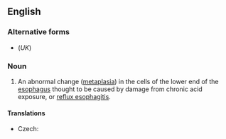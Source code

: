 ==English==
{{wikipedia}}

===Alternative forms===
* {{l|en|Barrett's oesophagus}} (''UK'')

===Noun===
{{en-noun|-}}

# {{lb|en|US|pathology}} An abnormal change ([[metaplasia]]) in the cells of the lower end of the [[esophagus]] thought to be caused by damage from chronic acid exposure, or [[reflux esophagitis]].

====Translations====
{{trans-top|medical condition}}
* Czech: {{t|cs|Barrettův jícen|m}}
{{trans-mid}}
{{trans-bottom}}